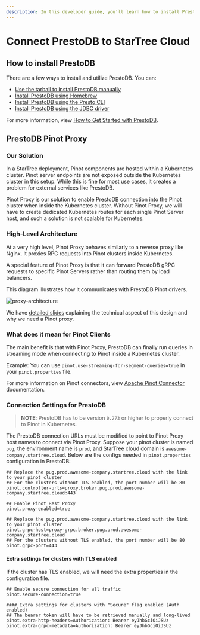 ```yaml
---
description: In this developer guide, you'll learn how to install PrestoDB and how the Pinot proxy makes it possible to use PrestoDB with Pinot.
---
```


# Connect PrestoDB to StarTree Cloud

## How to install PrestoDB

There are a few ways to install and utilize PrestoDB. You can:

- [Use the tarball to install PrestoDB manually](https://prestodb.io/docs/current/installation/deployment.html#installing-presto)
- [Install PrestoDB using Homebrew](https://prestodb.io/docs/current/installation/deploy-brew.html)
- [Install PrestoDB using the Presto CLI](https://prestodb.io/docs/current/installation/cli.html#installation-cli--page-root)
- [Install PrestoDB using the JDBC driver](https://prestodb.io/docs/current/installation/jdbc.html)

For more information, view [How to Get Started with PrestoDB](https://prestodb.io/getting-started.html).

## PrestoDB Pinot Proxy

### Our Solution

In a StarTree deployment, Pinot components are hosted within a Kubernetes cluster. Pinot server endpoints are not exposed outside the Kubernetes cluster in this setup. While this is fine for most use cases, it creates a problem for external services like PrestoDB.

Pinot Proxy is our solution to enable PrestoDB connection into the Pinot cluster when inside the Kubernetes cluster. Without Pinot Proxy, we will have to create dedicated Kubernetes routes for each single Pinot Server host, and such a solution is not scalable for Kubernetes.

### High-Level Architecture

At a very high level, Pinot Proxy behaves similarly to a reverse proxy like Nginx. It proxies RPC requests into Pinot clusters inside Kubernetes.

A special feature of Pinot Proxy is that it can forward PrestoDB gRPC requests to specific Pinot Servers rather than routing them by load balancers.

This diagram illustrates how it communicates with PrestoDB Pinot drivers.

![proxy-architecture](/img/proxy-architecture.png)

We have [detailed slides](https://docs.google.com/presentation/d/1DNWmAg4YqU3ZD2ckrnVpBHRtSKDqMrCXFuistUk5gII/edit#slide=id.g1198770321e_0_15) explaining the technical aspect of this design and why we need a Pinot proxy.

### What does it mean for Pinot Clients

The main benefit is that with Pinot Proxy, PrestoDB can finally run queries in streaming mode when connecting to Pinot inside a Kubernetes cluster.

Example:
You can use `pinot.use-streaming-for-segment-queries=true` in your `pinot.properties` file.

For more information on Pinot connectors, view [Apache Pinot Connector](https://prestodb.io/docs/current/connector/pinot.html) documentation.

### Connection Settings for PrestoDB

> **NOTE**: PrestoDB has to be version `0.273` or higher to properly connect to Pinot in Kubernetes.

The PrestoDB connection URLs must be modified to point to Pinot Proxy host names to connect via Pinot Proxy. Suppose your pinot cluster is named `pug`, the environment name is `prod`, and StarTree cloud domain is `awesome-company.startree.cloud`. Below are the configs needed in `pinot.properties` configuration in PrestoDB:

```
## Replace the pug.prod.awesome-company.startree.cloud with the link to your pinot cluster
## For the clusters without TLS enabled, the port number will be 80
pinot.controller-urls=proxy.broker.pug.prod.awesome-company.startree.cloud:443

## Enable Pinot Rest Proxy
pinot.proxy-enabled=true

## Replace the pug.prod.awesome-company.startree.cloud with the link to your pinot cluster
pinot.grpc-host=proxy-grpc.broker.pug.prod.awesome-company.startree.cloud
## For the clusters without TLS enabled, the port number will be 80
pinot.grpc-port=443
```

#### Extra settings for clusters with TLS enabled

If the cluster has TLS enabled, we will need the extra properties in the configuration file.

```
## Enable secure connection for all traffic
pinot.secure-connection=true

#### Extra settings for clusters with "Secure" flag enabled (Auth enabled)
## The bearer token will have to be retrieved manually and long-lived
pinot.extra-http-headers=Authorization: Bearer eyJhbGciOiJSUz
pinot.extra-grpc-metadata=Authorization: Bearer eyJhbGciOiJSUz
```